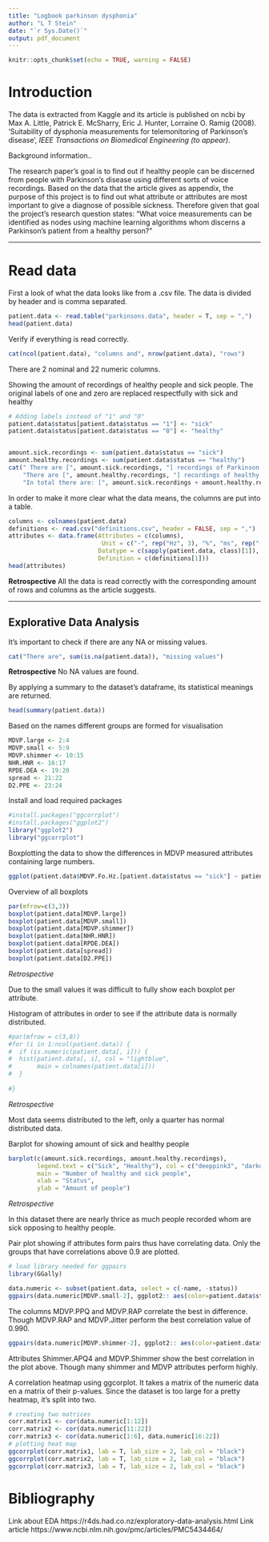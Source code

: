 ```yaml
---
title: "Logbook parkinson dysphonia"
author: "L T Stein"
date: "`r Sys.Date()`"
output: pdf_document
---
```


```r
knitr::opts_chunk$set(echo = TRUE, warning = FALSE)
```

# Introduction

The data is extracted from Kaggle and its article is published on ncbi by Max A. Little, Patrick E. McSharry, Eric J. Hunter, Lorraine O. Ramig (2008). 'Suitability of dysphonia measurements for telemonitoring of Parkinson's disease', *IEEE Transactions on Biomedical Engineering (to appear)*.

Background information..

The research paper's goal is to find out if healthy people can be discerned from people with Parkinson's disease using different sorts of voice recordings.
Based on the data that the article gives as appendix, the purpose of this project is to find out what attribute or attributes are most important to give a diagnose of possible sickness. Therefore given that goal the project's research question states: "What voice measurements can be identified as nodes using machine learning algorithms whom discerns a Parkinson's patient from a healthy person?"

---

# Read data


First a look of what the data looks like from a .csv file. The data is divided
by header and is comma separated. 


```r
patient.data <- read.table("parkinsons.data", header = T, sep = ",")
head(patient.data)
```

Verify if everything is read correctly.

```r
cat(ncol(patient.data), "columns and", nrow(patient.data), "rows")
```

There are 2 nominal and 22 numeric columns.


Showing the amount of recordings of healthy people and sick people. The original labels
of one and zero are replaced respectfully with sick and healthy 

```r
# Adding labels instead of "1" and "0"
patient.data$status[patient.data$status == "1"] <- "sick"
patient.data$status[patient.data$status == "0"] <- "healthy"


amount.sick.recordings <- sum(patient.data$status == "sick")
amount.healthy.recordings <- sum(patient.data$status == "healthy")
cat(" There are [", amount.sick.recordings, "] recordings of Parkinson patients.\n",
    "There are [", amount.healthy.recordings, "] recordings of healthy people.\n",
    "In total there are: [", amount.sick.recordings + amount.healthy.recordings, "] recordings.")
```


In order to make it more clear what the data means, the columns are put into a table.


```r
columns <- colnames(patient.data)
definitions <- read.csv("definitions.csv", header = FALSE, sep = ",")
attributes <- data.frame(Attributes = c(columns),
                          Unit = c("-", rep("Hz", 3), "%", "ms", rep("-", 4), "dB", rep("-", 13)),
                         Datatype = c(sapply(patient.data, class)[1]),
                         Definition = c(definitions[1]))
head(attributes)
```

**Retrospective**
All the data is read correctly with the corresponding amount of rows and columns
as the article suggests. 


---

## Explorative Data Analysis

It's important to check if there are any NA or missing values.

```r
cat("There are", sum(is.na(patient.data)), "missing values")
```

**Retrospective**
No NA values are found.


By applying a summary to the dataset's dataframe, its statistical meanings are returned.

```r
head(summary(patient.data))
```
Based on the names different groups are formed for visualisation

```r
MDVP.large <- 2:4
MDVP.small <- 5:9
MDVP.shimmer <- 10:15
NHR.HNR <- 16:17
RPDE.DEA <- 19:20
spread <- 21:22
D2.PPE <- 23:24
```

Install and load required packages
```r
#install.packages("ggcorrplot")
#install.packages("ggplot2")
library("ggplot2")
library("ggcorrplot")
```

Boxplotting the data to show the differences in MDVP measured attributes containing large numbers.

```r
ggplot(patient.data$MDVP.Fo.Hz.[patient.data$status == "sick"] ~ patient.data$MDVP.Fo.Hz.[patient.data$status == "healthy"] + geom_boxplot())
```

Overview of all boxplots

```r
par(mfrow=c(3,3))
boxplot(patient.data[MDVP.large])
boxplot(patient.data[MDVP.small])
boxplot(patient.data[MDVP.shimmer])
boxplot(patient.data[NHR.HNR])
boxplot(patient.data[RPDE.DEA])
boxplot(patient.data[spread])
boxplot(patient.data[D2.PPE])
```
*Retrospective*

Due to the small values it was difficult to fully show each boxplot per attribute.


Histogram of attributes in order to see if the attribute data is normally distributed.

```r
#par(mfrow = c(3,8))
#for (i in 1:ncol(patient.data)) {
#  if (is.numeric(patient.data[, i])) {
#  hist(patient.data[, i], col = "lightblue",
#       main = colnames(patient.data[i]))
#  }
  
#}
```
*Retrospective*

Most data seems distributed to the left, only a quarter has normal distributed data.

Barplot for showing amount of sick and healthy people

```r
barplot(c(amount.sick.recordings, amount.healthy.recordings), 
        legend.text = c("Sick", "Healthy"), col = c("deeppink3", "darkolivegreen1"),
        main = "Number of healthy and sick people",
        xlab = "Status",
        ylab = "Amount of people")
```
*Retrospective*

In this dataset there are nearly thrice as much people recorded whom are sick opposing to healthy people.

Pair plot showing if attributes form pairs thus have correlating data. Only the groups that have correlations above 0.9 are plotted.

```r
# load library needed for ggpairs
library(GGally)

data.numeric <- subset(patient.data, select = c(-name, -status))
ggpairs(data.numeric[MDVP.small-2], ggplot2:: aes(color=patient.data$status), progress = FALSE)
```

The columns MDVP.PPQ and MDVP.RAP correlate the best in difference. Though MDVP.RAP and MDVP.Jitter perform the best correlation value of 0.990.

```r
ggpairs(data.numeric[MDVP.shimmer-2], ggplot2:: aes(color=patient.data$status), progress = FALSE)
```
Attributes Shimmer.APQ4 and MDVP.Shimmer show the best correlation in the plot above. Though many shimmer and MDVP attributes perform highly.


A correlation heatmap using ggcorplot. It takes a matrix of the numeric data en a matrix of their p-values. Since the dataset is too large for a pretty heatmap, it's split into two.

```r
# creating two matrices
corr.matrix1 <- cor(data.numeric[1:12])
corr.matrix2 <- cor(data.numeric[11:22])
corr.matrix3 <- cor(data.numeric[1:6], data.numeric[16:22])
# plotting heat map
ggcorrplot(corr.matrix1, lab = T, lab_size = 2, lab_col = "black")
ggcorrplot(corr.matrix2, lab = T, lab_size = 2, lab_col = "black")
ggcorrplot(corr.matrix3, lab = T, lab_size = 2, lab_col = "black")
```


# Bibliography

Link about EDA
https://r4ds.had.co.nz/exploratory-data-analysis.html 
Link article
https://www.ncbi.nlm.nih.gov/pmc/articles/PMC5434464/ 

